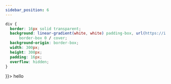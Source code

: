 ```yaml
---
sidebar_position: 6
---
```


```css
div {
  border: 16px solid transparent;
  background: linear-gradient(white, white) padding-box, url(https://i.imgur.com/XmCJBvU.jpeg)
      border-box 0 / cover;
  background-origin: border-box;
  width: 300px;
  height: 300px;
  padding: 16px;
  overflow: hidden;
}
```


<div style={{
    border:'16px solid transparent',
background:`linear-gradient(white, white) padding-box, url(${img}) border-box 0 / cover`,
backgroundOrigin:'border-box',
width:'300px',
height:'300px',
padding:'16px',
overflow:'hidden',

}}>
hello
</div>
